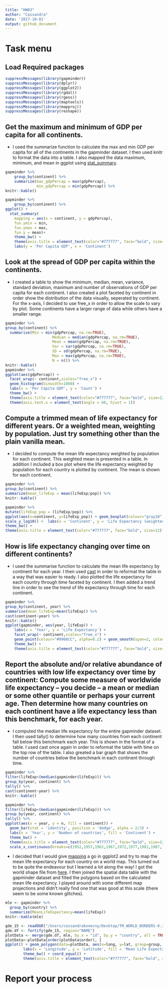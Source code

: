 ```yaml
---
title: "HW03"
author: "Cassandra"
date: '2017-10-01'
output: github_document
---
```

<!-- <style type="text/css"> -->
<!-- .twoC {width: 100%} -->
<!-- .clearer {clear: both} -->
<!-- .twoC .table {max-width: 50%; float: right; overflow-y:hidden} -->
<!-- .twoC img {max-width: 50%; float: left; overflow-y:hidden} -->
<!-- .oneC {width: 100%; inline-block} -->
<!-- </style> -->

# Task menu
## Load Required packages
```r
suppressMessages(library(gapminder))
suppressMessages(library(dplyr))
suppressMessages(library(ggplot2))
suppressMessages(library(rgdal))
suppressMessages(library(rgeos))
suppressMessages(library(maptools))
suppressMessages(library(mapproj))
suppressMessages(library(reshape))
```


## Get the maximum and minimum of GDP per capita for all continents.

* I used the summarize function to calculate the max and min GDP per capita for all of the continents in the gapminder dataset. I then used knitr to format the data into a table. I also mapped the data maximum, minimum, and mean in ggplot using [stat_summary](http://ggplot2.tidyverse.org/reference/stat_summary.html).

<div class="twoC">
```r
gapminder %>%
    group_by(continent) %>% 
    summarize(max_gdpPercap = max(gdpPercap),
              min_gdpPercap = min(gdpPercap)) %>%
knitr::kable()

gapminder %>%
    group_by(continent) %>% 
ggplot() + 
  stat_summary(
    mapping = aes(x = continent, y = gdpPercap),
    fun.ymin = min,
    fun.ymax = max,
    fun.y = mean)+
    theme_bw() +
    theme(axis.title = element_text(color="#777777", face="bold", size=12)) + 
    labs(y = 'Per Capita GDP', x = 'Continent') 
```

</div>

## Look at the spread of GDP per capita within the continents.

* I created a table to show the minimum, median, mean, variance, standard deviation, maximum and number of observations of GDP per capita for each continent. I also created a plot faceted by continent in order show the distribution of the data visually, seperated by continent. For the x-axis, I decided to use free_x in order to allow the scale to vary by plot. Some continents have a larger range of data while others have a smaller range.

<div class="twoC">
```r
gapminder %>% 
group_by(continent) %>%
  summarise(Min = min(gdpPercap, na.rm=TRUE),
                     Median = median(gdpPercap, na.rm=TRUE),
                     Mean = mean(gdpPercap, na.rm=TRUE),
                     Var = var(gdpPercap, na.rm=TRUE),
                     SD = sd(gdpPercap, na.rm=TRUE),
                     Max = max(gdpPercap, na.rm=TRUE),
                     N = n()) %>%
knitr::kable()
gapminder %>%
ggplot(aes(gdpPercap)) + 
  facet_wrap(~ continent,scales="free_x") + 
  geom_histogram(binwidth=1000) +
  labs(x = 'Per Capita GDP', y = 'Count') +
  theme_bw() +
  theme(axis.title = element_text(color="#777777", face="bold", size=12)) +
  theme(axis.text.x = element_text(angle = 60, hjust = 1))

```
</div>

## Compute a trimmed mean of life expectancy for different years. Or a weighted mean, weighting by population. Just try something other than the plain vanilla mean.

* I decided to compute the mean life expectancy weighted by population for each continent. This weighted mean is presented in a table. In addition I included a box plot where the life expectancy weighted by population for each country is plotted by continent. The mean is shown for each continent.

<div class="twoC">
```r
gapminder %>%
group_by(continent) %>% 
summarize(mean_lifeExp = mean(lifeExp/pop)) %>%
knitr::kable()

gapminder %>%
mutate(lifeExp_pop = (lifeExp/pop)) %>%
ggplot(aes(x=continent, y=lifeExp_pop)) + geom_boxplot(colour="gray10", fill="skyblue") +
scale_y_log10() +  labs(x = 'Continent', y = 'Life Expectancy (weighted by population)') +
theme_bw() +
theme(axis.title = element_text(color="#777777", face="bold", size=12))
```
</div>

## How is life expectancy changing over time on different continents?

* I used the summarise function to calculate the mean life expectancy by continent for each year. I then used [cast](https://www.r-statistics.com/2012/01/aggregation-and-restructuring-data-from-r-in-action/) in order to reformat the table in a way that was easier to ready. I also plotted the life expectancy for each country through time faceted by continent. I then added a trend line in order to see the trend of life expectancy through time for each continent.

<div class="twoC">
```r
gapminder %>%
group_by(continent, year) %>%
summarise(mean_lifeExp=mean(lifeExp)) %>%
cast(continent~year) %>%
knitr::kable()
ggplot(gapminder, aes(year, lifeExp)) +
    labs(x = 'Year', y = 'Life Expectancy') +
    facet_wrap(~ continent,scales="free_x") +
    geom_point(colour="#9966CC", alpha=0.2) + geom_smooth(span=2, colour="#666699", se=FALSE)+
    theme_bw() +
    theme(axis.title = element_text(color="#777777", face="bold", size=12))
```
</div>

## Report the absolute and/or relative abundance of countries with low life expectancy over time by continent: Compute some measure of worldwide life expectancy – you decide – a mean or median or some other quantile or perhaps your current age. Then determine how many countries on each continent have a life expectancy less than this benchmark, for each year.

* I computed the median life expectancy for the entire gapminder dataset. I then used tally() to determine how many countries from each continent fall below this benchmark each year. This is shown in the format of a table. I used cast once again in order to reformat the table with time on the top row of the table. I also greated a bar graph that shows the number of countries below the benchmark in each continent through time.

<div class="twoC">
```r
gapminder %>%
filter(lifeExp<(median(gapminder$lifeExp))) %>%
group_by(year, continent) %>%
tally() %>%
cast(continent~year) %>%
knitr::kable()

gapminder %>%
filter(lifeExp<(median(gapminder$lifeExp))) %>%
group_by(year, continent) %>%
tally() %>%
ggplot(aes(x = year, y = n, fill = continent)) + 
  geom_bar(stat = 'identity', position = 'dodge', alpha = 2/3) +
  labs(x = 'Year', y = 'Number of countries', fill = 'Continent') +
  theme_bw() +
  theme(axis.title = element_text(color="#777777", face="bold", size=12)) +
  scale_x_continuous(breaks=c(1952,1957,1962,1967,1972,1977,1982,1987,1992,1997,2002,2007))
```
</div>

* I decided that I would give [mapping](http://rpsychologist.com/working-with-shapefiles-projections-and-world-maps-in-ggplot) a go in ggplot2 and try to map the mean life expectancy for each country on a world map. This turned out to be quite the endeavour but I learned a lot along the way! I got the world shape file from [here](http://thematicmapping.org/downloads). I then joined the spatial data table with the gapminder dataset and filled the polygons based on the calculated mean life expectancy. I played around with some different map projections and didn't really find one that was good at this scale (there seem to be some known glitches).

<div class="twoC">
```r
mle <- gapminder %>%
  group_by(country) %>%
  summarize(MeanLifeExpectancy=mean(lifeExp))
knitr::kable(mle)

gde_15 <- readOGR("/Users/cassandrakonecny/Desktop/TM_WORLD_BORDERS-0.3", layer = "TM_WORLD_BORDERS-0.3")
gde.df <- fortify(gde_15, region="NAME")
plotData <- merge(gde.df, mle, by.x = "id", by.y = "country", all = TRUE)
plotData<-plotData[order(plotData$order), ] 
ggplot() + geom_polygon(data=plotData, aes(x=long, y=lat, group=group, fill=MeanLifeExpectancy),colour='black') +
        labs(x = 'Longitude', y = 'Latitude', fill = 'Mean Life Expectancy') +
        theme_bw() + coord_equal() +
        theme(axis.title = element_text(color="#777777", face="bold", size=12))
```
</div>

# Report your process

